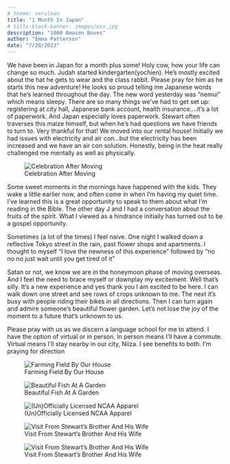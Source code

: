 ```yaml
---
# theme: cerulean
title: "1 Month In Japan"
# title-block-banner: images/xxx.jpg
description: "1000 Amazon Boxes"
author: "Emma Patterson"
date: "7/20/2023"
---
```



We have been in Japan for a month plus some! Holy cow, how your life can change so much. 
Judah started kindergarten(yochien). He’s mostly excited about the hat he gets to wear and the class rabbit. Please pray for him as he starts this new adventure! 
He looks so proud telling me Japanese words that he’s learned throughout the day. The new word yesterday was “nemui” which means sleepy. 
There are so many things we’ve had to get set up: registering at city hall, Japanese bank account, health insurance….it’s a lot of paperwork. And Japan especially loves paperwork. Stewart often traverses this maize himself, but when he’s had questions we have friends to turn to. Very thankful for that! 
We moved into our rental house! Initially we had issues with electricity and air con…but the electricity has been increased and we have an air con solution. Honestly, being in the heat really challenged me mentally as well as physically. 


![Celebration After Moving](images/moved.jpg)

Some sweet moments in the mornings have happened with the kids. They wake a little earlier now, and often come in when I’m having my quiet time. I’ve learned this is a great opportunity to speak to them about what I’m reading in the Bible. The other day J and I had a conversation about the fruits of the spirit. What I viewed as a hindrance initially has turned out to be a gospel opportunity. 

Sometimes (a lot of the times) I feel naive. One night I walked down a reflective Tokyo street in the rain, past flower shops and apartments. I thought to myself “I love the newness of this experience” followed by “no no no just wait until you get tired of it”

Satan or not, we know we are in the honeymoon phase of moving overseas. And I feel the need to brace myself or downplay my excitement. Well that’s silly. It’s a new experience and yes thank you I am excited to be here. 
I can walk down one street and see rows of crops unknown to me. The next it’s busy with people riding their bikes in all directions. Then I can turn again and admire someone’s beautiful flower garden.  Let’s not lose the joy of the moment to a future that’s unknown to us. 

Please pray with us as we discern a language school for me to attend. I have the option of virtual or in person. In person means I’ll have a commute. Virtual means I’ll stay nearby in our city, Niiza. I see benefits to both. I’m praying for direction



![Farming Field By Our House](images/field.jpg)


![Beautiful Fish At A Garden](images/fish.jpg)

![(Un)Officially Licensed NCAA Apparel](images/lsu.jpg)


![Visit From Stewart's Brother And His Wife](images/visit1.jpg)

![Visit From Stewart's Brother And His Wife](images/visit2.jpg)